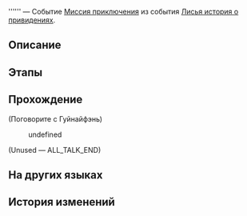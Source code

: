 {{Дополнить|Диалоги.}}
{{Миссия Инфобокс
|id              = 8015165
|Название        = 
|Изображение     = Миссия Освоения .png
|Тип             = Миссия приключения
|События         = Лисья история о привидениях
|Глава           = Городские легенды Лофу
|Условия         = 
|Персонажи       = Первопроходец
|СтартЛокация    = Сад безмятежности
|Мир             = Лофу Сяньчжоу
|Локации         = Сад безмятежности
|Предыдущая      = 
|Следующая       = 
|Награды         = 
}}
'''''' — Событие [[Миссия приключения]] из события [[Лисья история о привидениях]].

==Описание==
{{Описание|<!--официальное описание из Перекрёстка судеб-->}}

==Этапы==


==Прохождение==
{{Дополнить}}



;(Поговорите с Гуйнайфэнь)
<!--Unknown TalkSentence: 801516101-->
:{{Диалог|Стрелка}} undefined
;(Unused &mdash; ALL_TALK_END)

{{Диалог Конец}}

==На других языках==
{{На других языках
|en   = 
|zhs  = 
|zht  = 
|ja   = 
|ko   = 
|es   = 
|fr   = 
|ru   = 
|th   = 
|vi   = 
|de   = 
|id   = 
|pt   = 
}}

==История изменений==
{{История изменений|2.7}}
